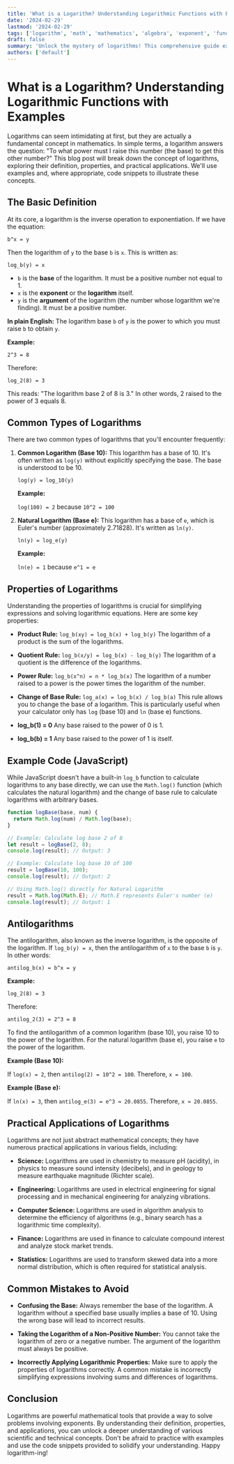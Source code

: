```yaml
---
title: 'What is a Logarithm? Understanding Logarithmic Functions with Examples'
date: '2024-02-29'
lastmod: '2024-02-29'
tags: ['logarithm', 'math', 'mathematics', 'algebra', 'exponent', 'function', 'logarithmic function', 'base', 'antilogarithm']
draft: false
summary: 'Unlock the mystery of logarithms! This comprehensive guide explains what logarithms are, how they work, their properties, and practical applications. Learn about base 10, natural logarithms, and antilogarithms with clear examples and code snippets.'
authors: ['default']
---
```


# What is a Logarithm? Understanding Logarithmic Functions with Examples

Logarithms can seem intimidating at first, but they are actually a fundamental concept in mathematics. In simple terms, a logarithm answers the question: "To what power must I raise this number (the base) to get this other number?"  This blog post will break down the concept of logarithms, exploring their definition, properties, and practical applications.  We'll use examples and, where appropriate, code snippets to illustrate these concepts.

## The Basic Definition

At its core, a logarithm is the inverse operation to exponentiation.  If we have the equation:

`b^x = y`

Then the logarithm of `y` to the base `b` is `x`.  This is written as:

`log_b(y) = x`

*   `b` is the **base** of the logarithm. It must be a positive number not equal to 1.
*   `x` is the **exponent** or the **logarithm** itself.
*   `y` is the **argument** of the logarithm (the number whose logarithm we're finding). It must be a positive number.

**In plain English:**  The logarithm base `b` of `y` is the power to which you must raise `b` to obtain `y`.

**Example:**

`2^3 = 8`

Therefore:

`log_2(8) = 3`

This reads: "The logarithm base 2 of 8 is 3."  In other words, 2 raised to the power of 3 equals 8.

## Common Types of Logarithms

There are two common types of logarithms that you'll encounter frequently:

1.  **Common Logarithm (Base 10):**  This logarithm has a base of 10. It's often written as `log(y)` without explicitly specifying the base.  The base is understood to be 10.

    `log(y) = log_10(y)`

    **Example:**

    `log(100) = 2` because `10^2 = 100`

2.  **Natural Logarithm (Base e):** This logarithm has a base of `e`, which is Euler's number (approximately 2.71828). It's written as `ln(y)`.

    `ln(y) = log_e(y)`

    **Example:**

    `ln(e) = 1` because `e^1 = e`

## Properties of Logarithms

Understanding the properties of logarithms is crucial for simplifying expressions and solving logarithmic equations. Here are some key properties:

*   **Product Rule:** `log_b(xy) = log_b(x) + log_b(y)`  The logarithm of a product is the sum of the logarithms.

*   **Quotient Rule:** `log_b(x/y) = log_b(x) - log_b(y)` The logarithm of a quotient is the difference of the logarithms.

*   **Power Rule:** `log_b(x^n) = n * log_b(x)` The logarithm of a number raised to a power is the power times the logarithm of the number.

*   **Change of Base Rule:**  `log_a(x) = log_b(x) / log_b(a)` This rule allows you to change the base of a logarithm. This is particularly useful when your calculator only has `log` (base 10) and `ln` (base e) functions.

*   **log_b(1) = 0** Any base raised to the power of 0 is 1.

*   **log_b(b) = 1**  Any base raised to the power of 1 is itself.

## Example Code (JavaScript)

While JavaScript doesn't have a built-in `log_b` function to calculate logarithms to any base directly, we can use the `Math.log()` function (which calculates the natural logarithm) and the change of base rule to calculate logarithms with arbitrary bases.

```javascript
function logBase(base, num) {
  return Math.log(num) / Math.log(base);
}

// Example: Calculate log base 2 of 8
let result = logBase(2, 8);
console.log(result); // Output: 3

// Example: Calculate log base 10 of 100
result = logBase(10, 100);
console.log(result); // Output: 2

// Using Math.log() directly for Natural Logarithm
result = Math.log(Math.E); // Math.E represents Euler's number (e)
console.log(result); // Output: 1
```

## Antilogarithms

The antilogarithm, also known as the inverse logarithm, is the opposite of the logarithm.  If `log_b(y) = x`, then the antilogarithm of `x` to the base `b` is `y`.  In other words:

`antilog_b(x) = b^x = y`

**Example:**

`log_2(8) = 3`

Therefore:

`antilog_2(3) = 2^3 = 8`

To find the antilogarithm of a common logarithm (base 10), you raise 10 to the power of the logarithm.  For the natural logarithm (base e), you raise `e` to the power of the logarithm.

**Example (Base 10):**

If `log(x) = 2`, then `antilog(2) = 10^2 = 100`.  Therefore, `x = 100`.

**Example (Base e):**

If `ln(x) = 3`, then `antilog_e(3) = e^3 ≈ 20.0855`. Therefore, `x ≈ 20.0855`.

## Practical Applications of Logarithms

Logarithms are not just abstract mathematical concepts; they have numerous practical applications in various fields, including:

*   **Science:**  Logarithms are used in chemistry to measure pH (acidity), in physics to measure sound intensity (decibels), and in geology to measure earthquake magnitude (Richter scale).

*   **Engineering:** Logarithms are used in electrical engineering for signal processing and in mechanical engineering for analyzing vibrations.

*   **Computer Science:** Logarithms are used in algorithm analysis to determine the efficiency of algorithms (e.g., binary search has a logarithmic time complexity).

*   **Finance:** Logarithms are used in finance to calculate compound interest and analyze stock market trends.

*   **Statistics:** Logarithms are used to transform skewed data into a more normal distribution, which is often required for statistical analysis.

## Common Mistakes to Avoid

*   **Confusing the Base:** Always remember the base of the logarithm.  A logarithm without a specified base usually implies a base of 10.  Using the wrong base will lead to incorrect results.

*   **Taking the Logarithm of a Non-Positive Number:** You cannot take the logarithm of zero or a negative number. The argument of the logarithm must always be positive.

*   **Incorrectly Applying Logarithmic Properties:** Make sure to apply the properties of logarithms correctly.  A common mistake is incorrectly simplifying expressions involving sums and differences of logarithms.

## Conclusion

Logarithms are powerful mathematical tools that provide a way to solve problems involving exponents. By understanding their definition, properties, and applications, you can unlock a deeper understanding of various scientific and technical concepts.  Don't be afraid to practice with examples and use the code snippets provided to solidify your understanding.  Happy logarithm-ing!